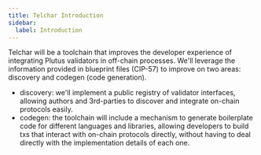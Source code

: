 ```yaml
---
title: Telchar Introduction
sidebar:
  label: Introduction
---
```


Telchar will be a toolchain that improves the developer experience of integrating Plutus validators in off-chain processes. We'll leverage the information provided in blueprint files (CIP-57) to improve on two areas: discovery and codegen (code generation).

- discovery: we'll implement a public registry of validator interfaces, allowing authors and 3rd-parties to discover and integrate on-chain protocols easily.
- codegen: the toolchain will include a mechanism to generate boilerplate code for different languages and libraries, allowing developers to build txs that interact with on-chain protocols directly, without having to deal directly with the implementation details of each one.
